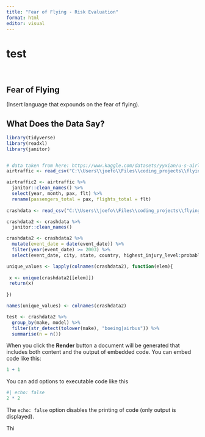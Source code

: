 ```yaml
---
title: "Fear of Flying - Risk Evaluation"
format: html
editor: visual
---
```

# test
\

## Fear of Flying

(Insert language that expounds on the fear of flying).

## What Does the Data Say?

```r
library(tidyverse)
library(readxl)
library(janitor)


# data taken from here: https://www.kaggle.com/datasets/yyxian/u-s-airline-traffic-data/code
airtraffic <- read_csv("C:\\Users\\joefo\\Files\\coding_projects\\flying_risk_eval\\data\\airtraffic.csv")

airtraffic2 <- airtraffic %>% 
  janitor::clean_names() %>%
  select(year, month, pax, flt) %>%
  rename(passengers_total = pax, flights_total = flt)
  
crashdata <- read_csv("C:\\Users\\joefo\\Files\\coding_projects\\flying_risk_eval\\data\\crashdata.csv")

crashdata2 <- crashdata %>%
  janitor::clean_names()

crashdata2 <- crashdata2 %>%
  mutate(event_date = date(event_date)) %>%
  filter(year(event_date) >= 2003) %>%
  select(event_date, city, state, country, highest_injury_level:probable_cause, make, model)

unique_values <- lapply(colnames(crashdata2), function(elem){
  
 x <- unique(crashdata2[[elem]])
 return(x)
  
})

names(unique_values) <- colnames(crashdata2)

test <- crashdata2 %>% 
  group_by(make, model) %>% 
  filter(str_detect(tolower(make), "boeing|airbus")) %>% 
  summarise(n = n())

```

When you click the **Render** button a document will be generated that includes both content and the output of embedded code. You can embed code like this:

```r
1 + 1
```

You can add options to executable code like this

```r
#| echo: false
2 * 2
```

The `echo: false` option disables the printing of code (only output is displayed).

Thi
